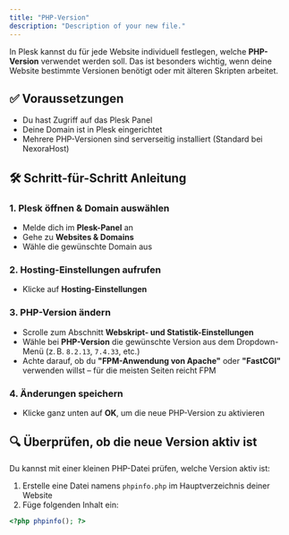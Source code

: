 ```yaml
---
title: "PHP-Version"
description: "Description of your new file."
---
```


In Plesk kannst du für jede Website individuell festlegen, welche **PHP-Version** verwendet werden soll. Das ist besonders wichtig, wenn deine Website bestimmte Versionen benötigt oder mit älteren Skripten arbeitet.


## ✅ Voraussetzungen
- Du hast Zugriff auf das Plesk Panel
- Deine Domain ist in Plesk eingerichtet
- Mehrere PHP-Versionen sind serverseitig installiert (Standard bei NexoraHost)

## 🛠️ Schritt-für-Schritt Anleitung
### 1. Plesk öffnen & Domain auswählen
- Melde dich im **Plesk-Panel** an
- Gehe zu **Websites & Domains**
- Wähle die gewünschte Domain aus


### 2. Hosting-Einstellungen aufrufen

- Klicke auf **Hosting-Einstellungen**


### 3. PHP-Version ändern
- Scrolle zum Abschnitt **Webskript- und Statistik-Einstellungen**
- Wähle bei **PHP-Version** die gewünschte Version aus dem Dropdown-Menü (z. B. `8.2.13`, `7.4.33`, etc.)
- Achte darauf, ob du **"FPM-Anwendung von Apache"** oder **"FastCGI"** verwenden willst – für die meisten Seiten reicht FPM



### 4. Änderungen speichern
- Klicke ganz unten auf **OK**, um die neue PHP-Version zu aktivieren


## 🔍 Überprüfen, ob die neue Version aktiv ist
Du kannst mit einer kleinen PHP-Datei prüfen, welche Version aktiv ist:
1. Erstelle eine Datei namens `phpinfo.php` im Hauptverzeichnis deiner Website
2. Füge folgenden Inhalt ein:

```php
<?php phpinfo(); ?>